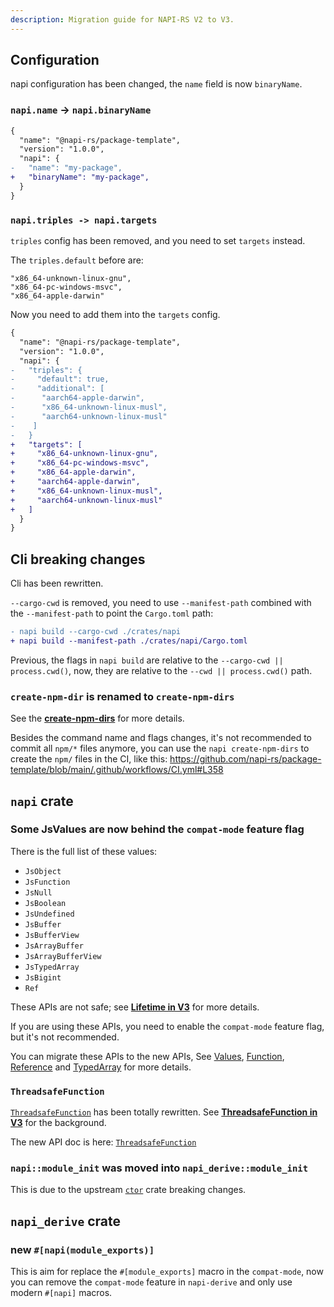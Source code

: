```yaml
---
description: Migration guide for NAPI-RS V2 to V3.
---
```


## Configuration

napi configuration has been changed, the `name` field is now `binaryName`.

### `napi.name` -> `napi.binaryName`

```diff filename="package.json"
{
  "name": "@napi-rs/package-template",
  "version": "1.0.0",
  "napi": {
-   "name": "my-package",
+   "binaryName": "my-package",
  }
}
```

### `napi.triples -> napi.targets`

`triples` config has been removed, and you need to set `targets` instead.

The `triples.default` before are:

```
"x86_64-unknown-linux-gnu",
"x86_64-pc-windows-msvc",
"x86_64-apple-darwin"
```

Now you need to add them into the `targets` config.

```diff filename="package.json"
{
  "name": "@napi-rs/package-template",
  "version": "1.0.0",
  "napi": {
-   "triples": {
-     "default": true,
-     "additional": [
-      "aarch64-apple-darwin",
-      "x86_64-unknown-linux-musl",
-      "aarch64-unknown-linux-musl"
-    ]
-   }
+   "targets": [
+     "x86_64-unknown-linux-gnu",
+     "x86_64-pc-windows-msvc",
+     "x86_64-apple-darwin",
+     "aarch64-apple-darwin",
+     "x86_64-unknown-linux-musl",
+     "aarch64-unknown-linux-musl"
+   ]
  }
}
```

## Cli breaking changes

Cli has been rewritten.

`--cargo-cwd` is removed, you need to use `--manifest-path` combined with the `--manifest-path` to point the `Cargo.toml` path:

```diff
- napi build --cargo-cwd ./crates/napi
+ napi build --manifest-path ./crates/napi/Cargo.toml
```

Previous, the flags in `napi build` are relative to the `--cargo-cwd || process.cwd()`, now, they are relative to the `--cwd || process.cwd()` path.

### `create-npm-dir` is renamed to `create-npm-dirs`

See the [**create-npm-dirs**](/docs/cli/create-npm-dirs) for more details.

Besides the command name and flags changes, it's not recommended to commit all `npm/*` files anymore, you can use the `napi create-npm-dirs` to create the `npm/` files in the CI, like this: https://github.com/napi-rs/package-template/blob/main/.github/workflows/CI.yml#L358

## `napi` crate

### Some JsValues are now behind the `compat-mode` feature flag

There is the full list of these values:

- `JsObject`
- `JsFunction`
- `JsNull`
- `JsBoolean`
- `JsUndefined`
- `JsBuffer`
- `JsBufferView`
- `JsArrayBuffer`
- `JsArrayBufferView`
- `JsTypedArray`
- `JsBigint`
- `Ref`

These APIs are not safe; see [**Lifetime in V3**](/blog/announce-v3#lifetime) for more details.

If you are using these APIs, you need to enable the `compat-mode` feature flag, but it's not recommended.

You can migrate these APIs to the new APIs, See [Values](/docs/concepts/values), [Function](/docs/concepts/function), [Reference](/docs/concepts/reference) and [TypedArray](/docs/concepts/typed-array) for more details.

### `ThreadsafeFunction`

[`ThreadsafeFunction`](/docs/concepts/threadsafe-function) has been totally rewritten. See [**ThreadsafeFunction in V3**](/blog/announce-v3#threadsafefunction) for the background.

The new API doc is here: [`ThreadsafeFunction`](/docs/concepts/threadsafe-function)

### `napi::module_init` was moved into `napi_derive::module_init`

This is due to the upstream [`ctor`](https://github.com/mmastrac/rust-ctor) crate breaking changes.

## `napi_derive` crate

### new `#[napi(module_exports)]`

This is aim for replace the `#[module_exports]` macro in the `compat-mode`, now you can remove the `compat-mode` feature in `napi-derive` and only use modern `#[napi]` macros.
